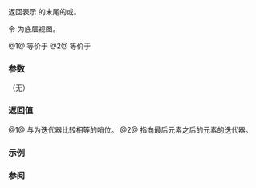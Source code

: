 {{cpp/ranges/join_view/title|end}}
{{cpp/ranges/join_view/navbar}}

{{dcl begin}}
{{dcl|num=1|since=c++20|
constexpr auto end();
}}
{{dcl|num=2|since=c++20|
constexpr auto end() const
    requires ranges::input_range&lt;const V&gt; &amp;&amp;
             std::is_reference_v&lt;ranges::range_reference_t&lt;const V&gt;&gt;;
}}
{{dcl end}}

返回表示 {{tt|join_view}} 的末尾的{{rlp|sentinel|哨位}}或{{rlp|iterator|迭代器}}。

令 {{tti|base_}} 为底层视图。

@1@ 等价于
{{source|1=
if constexpr (ranges::forward_range&lt;V&gt; &amp;&amp;
              std::is_reference_v&lt;ranges::range_reference_t&lt;V&gt;&gt; &amp;&amp;
              ranges::forward_range&lt;ranges::range_reference_t&lt;V&gt;&gt; &amp;&amp;
              ranges::common_range&lt;V&gt; &amp;&amp;
              ranges::common_range&lt;ranges::range_reference_t&lt;V&gt;&gt;)
    return /*iterator*/&lt;/*simple-view*/&lt;V&gt;&gt;{*this, ranges::end(base_)};
else  
    return /*sentinel*/&lt;/*simple-view*/&lt;V&gt;&gt;{*this};
}}
@2@ 等价于
{{source|1=
if constexpr (ranges::forward_range&lt;const V&gt; &amp;&amp;
              std::is_reference_v&lt;ranges::range_reference_t&lt;const V&gt;&gt; &amp;&amp;
              ranges::forward_range&lt;ranges::range_reference_t&lt;const V&gt;&gt; &amp;&amp;
              ranges::common_range&lt;const V&gt; &amp;&amp;
              ranges::common_range&lt;ranges::range_reference_t&lt;const V&gt;&gt;)
    return /*iterator*/&lt;true&gt;{*this, ranges::end(base_)};
else
    return /*sentinel*/&lt;true&gt;{*this};
}}

===参数===
（无）

===返回值===
@1@ 与为迭代器比较相等的哨位。
@2@ 指向最后元素之后的元素的迭代器。

===示例===
{{example
|code=
|output=
}}

===参阅===
{{dsc begin}}
{{dsc inc|cpp/ranges/adaptor/dsc begin|join_view}}
{{dsc inc|cpp/ranges/dsc end}}
{{dsc end}}

{{langlinks|de|en|es|fr|it|ja|pt|ru}}